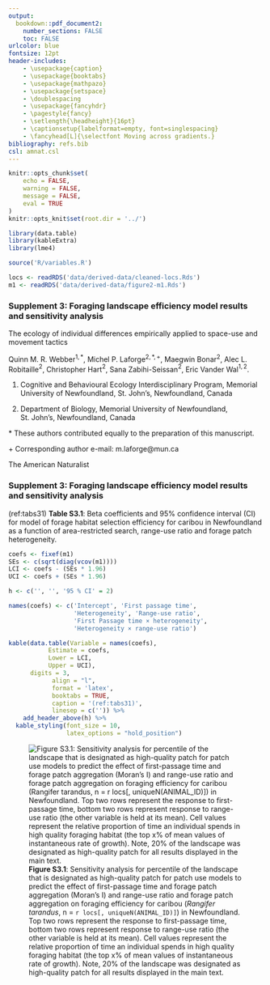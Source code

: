 ```yaml
---
output: 
  bookdown::pdf_document2:
    number_sections: FALSE
    toc: FALSE
urlcolor: blue
fontsize: 12pt
header-includes:
    - \usepackage{caption}
    - \usepackage{booktabs}
    - \usepackage{mathpazo}
    - \usepackage{setspace}
    - \doublespacing
    - \usepackage{fancyhdr}
    - \pagestyle{fancy}
    - \setlength{\headheight}{16pt}
    - \captionsetup{labelformat=empty, font=singlespacing}
    - \fancyhead[L]{\selectfont Moving across gradients.}
bibliography: refs.bib
csl: amnat.csl
---
```


```r
knitr::opts_chunk$set(
    echo = FALSE,
    warning = FALSE,
    message = FALSE,
    eval = TRUE
)
knitr::opts_knit$set(root.dir = '../')
```

```r
library(data.table)
library(kableExtra)
library(lme4)

source('R/variables.R')

locs <- readRDS('data/derived-data/cleaned-locs.Rds')
m1 <- readRDS('data/derived-data/figure2-m1.Rds')
```

\thispagestyle{empty}

### **Supplement 3: Foraging landscape efficiency model results and sensitivity analysis**

The ecology of individual differences empirically applied to space-use and movement tactics

Quinn M. R. Webber$^{1,*}$, Michel P. Laforge$^{2,*,+}$, Maegwin Bonar$^{2}$, Alec L. Robitaille$^{2}$, Christopher Hart$^{2}$, Sana Zabihi-Seissan$^{2}$, Eric Vander Wal$^{1,2}$.


1. Cognitive and Behavioural Ecology Interdisciplinary Program, Memorial University of Newfoundland, St. John’s, Newfoundland, Canada

2. Department of Biology, Memorial University of Newfoundland, St. John’s, Newfoundland, Canada


$*$ These authors contributed equally to the preparation of this manuscript.


$+$ Corresponding author e-mail: m.laforge@mun.ca

The American Naturalist

\newpage
\setcounter{page}{1}

### **Supplement 3: Foraging landscape efficiency model results and sensitivity analysis**


(ref:tabs31) **Table S3.1**: Beta coefficients and 95% confidence interval (CI) for model of forage habitat selection efficiency for caribou in Newfoundland as a function of area-restricted search, range-use ratio and forage patch heterogeneity.

```r
coefs <- fixef(m1)
SEs <- c(sqrt(diag(vcov(m1))))
LCI <- coefs - (SEs * 1.96)
UCI <- coefs + (SEs * 1.96)

h <- c('', '', '95 % CI' = 2)

names(coefs) <- c('Intercept', 'First passage time',
                  'Heterogeneity', 'Range-use ratio',
                  'First Passage time × heterogeneity',
                  'Heterogeneity × range-use ratio')

kable(data.table(Variable = names(coefs), 
           Estimate = coefs,
           Lower = LCI,
           Upper = UCI),
      digits = 3,
			align = "l",
			format = 'latex',
			booktabs = TRUE, 
			caption = '(ref:tabs31)',
			linesep = c('')) %>%
	add_header_above(h) %>%
  kable_styling(font_size = 10,
                latex_options = "hold_position")
```



![**Figure S3.1**: Sensitivity analysis for percentile of the landscape that is designated as high-quality patch for patch use models to predict the effect of first-passage time and forage patch aggregation (Moran’s I) and range-use ratio and forage patch aggregation on foraging efficiency for caribou (*Rangifer tarandus*, n = `r locs[, uniqueN(ANIMAL_ID)]`) in Newfoundland. Top two rows represent the response to first-passage time, bottom two rows represent response to range-use ratio (the other variable is held at its mean). Cell values represent the relative proportion of time an individual spends in high quality foraging habitat (the top x% of mean values of instantaneous rate of growth). Note, 20% of the landscape was designated as high-quality patch for all results displayed in the main text. ](../graphics/Supplement3/FigS3_1.png)






